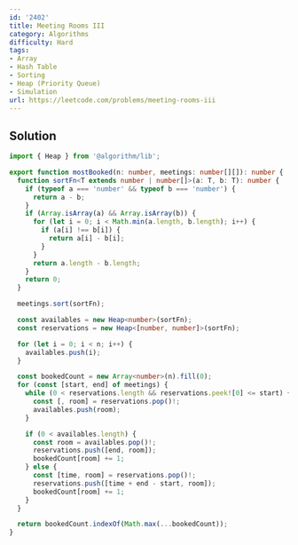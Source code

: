 ```yaml
---
id: '2402'
title: Meeting Rooms III
category: Algorithms
difficulty: Hard
tags:
- Array
- Hash Table
- Sorting
- Heap (Priority Queue)
- Simulation
url: https://leetcode.com/problems/meeting-rooms-iii
---
```


## Solution

```typescript filename="solution.ts" copy
import { Heap } from '@algorithm/lib';

export function mostBooked(n: number, meetings: number[][]): number {
  function sortFn<T extends number | number[]>(a: T, b: T): number {
    if (typeof a === 'number' && typeof b === 'number') {
      return a - b;
    }
    if (Array.isArray(a) && Array.isArray(b)) {
      for (let i = 0; i < Math.min(a.length, b.length); i++) {
        if (a[i] !== b[i]) {
          return a[i] - b[i];
        }
      }
      return a.length - b.length;
    }
    return 0;
  }

  meetings.sort(sortFn);

  const availables = new Heap<number>(sortFn);
  const reservations = new Heap<[number, number]>(sortFn);

  for (let i = 0; i < n; i++) {
    availables.push(i);
  }

  const bookedCount = new Array<number>(n).fill(0);
  for (const [start, end] of meetings) {
    while (0 < reservations.length && reservations.peek![0] <= start) {
      const [, room] = reservations.pop()!;
      availables.push(room);
    }

    if (0 < availables.length) {
      const room = availables.pop()!;
      reservations.push([end, room]);
      bookedCount[room] += 1;
    } else {
      const [time, room] = reservations.pop()!;
      reservations.push([time + end - start, room]);
      bookedCount[room] += 1;
    }
  }

  return bookedCount.indexOf(Math.max(...bookedCount));
}
```

